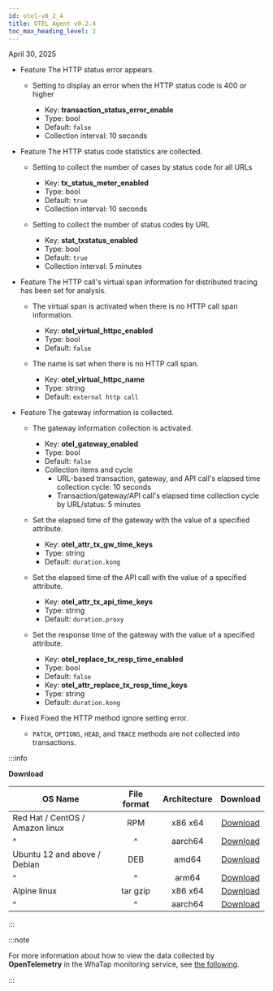 ```yaml
---
id: otel-v0_2_4
title: OTEL Agent v0.2.4
toc_max_heading_level: 2
---
```


April 30, 2025

- <Status priority='1'>Feature</Status> The HTTP status error appears.

  - Setting to display an error when the HTTP status code is 400 or higher

    - Key: **transaction_status_error_enable** 
    - Type: <span class='type'>bool</span> 
    - Default: `false`
    - Collection interval: 10 seconds

- <Status priority='1'>Feature</Status> The HTTP status code statistics are collected.

  - Setting to collect the number of cases by status code for all URLs

    - Key: **tx_status_meter_enabled** 
    - Type: <span class='type'>bool</span> 
    - Default: `true`
    - Collection interval: 10 seconds

  - Setting to collect the number of status codes by URL 

    - Key: **stat_txstatus_enabled** 
    - Type: <span class='type'>bool</span> 
    - Default: `true`
    - Collection interval: 5 minutes

- <Status priority='1'>Feature</Status> The HTTP call's virtual span information for distributed tracing has been set for analysis.

  - The virtual span is activated when there is no HTTP call span information.

    - Key: **otel_virtual_httpc_enabled** 
    - Type: <span class='type'>bool</span> 
    - Default: `false`

  - The name is set when there is no HTTP call span. 

    - Key: **otel_virtual_httpc_name** 
    - Type: <span class='type'>string</span> 
    - Default: `external http call`

- <Status priority='1'>Feature</Status> The gateway information is collected.

  - The gateway information collection is activated.

    - Key: **otel_gateway_enabled** 
    - Type: <span class='type'>bool</span> 
    - Default: `false`
    - Collection items and cycle  
      - URL-based transaction, gateway, and API call's elapsed time collection cycle: 10 seconds  
      - Transaction/gateway/API call's elapsed time collection cycle by URL/status: 5 minutes

  - Set the elapsed time of the gateway with the value of a specified attribute.

    - Key: **otel_attr_tx_gw_time_keys** 
    - Type: <span class='type'>string</span> 
    - Default: `duration.kong`

  - Set the elapsed time of the API call with the value of a specified attribute. 

    - Key: **otel_attr_tx_api_time_keys** 
    - Type: <span class='type'>string</span> 
    - Default: `duration.proxy`

  - Set the response time of the gateway with the value of a specified attribute.  

    - Key: **otel_replace_tx_resp_time_enabled** 
    - Type: <span class='type'>bool</span> 
    - Default: `false`  
    - Key: **otel_attr_replace_tx_resp_time_keys** 
    - Type: <span class='type'>string</span> 
    - Default: `duration.kong`

- <Status priority='0'>Fixed</Status> Fixed the HTTP method ignore setting error.

  - `PATCH`, `OPTIONS`, `HEAD`, and `TRACE` methods are not collected into transactions.

:::info

**Download**

| OS Name                         | File format | Architecture |                                     Download                                     |
| ------------------------------- | :---------: | :----------: | :------------------------------------------------------------------------------: |
| Red Hat / CentOS / Amazon linux |     RPM     |    x86 x64   |    [Download](http://repo.whatap.io/centos/6/x86_64/whatap-otel-0.2-4.x86_64)    |
| \^                              |      \^     |    aarch64   | [Download](http://repo.whatap.io/centos/7/aarch64/whatap-otel-0.2-4.aarch64.rpm) |
| Ubuntu 12 and above / Debian    |     DEB     |     amd64    |   [Download](http://repo.whatap.io/debian/unstable/whatap-otel_0.2.4_amd64.deb)  |
| \^                              |      \^     |     arm64    |   [Download](http://repo.whatap.io/debian/unstable/whatap-otel_0.2.4_arm64.deb)  |
| Alpine linux                    |   tar gzip  |    x86 x64   |     [Download](http://repo.whatap.io/alpine/x86_64/whatap-otel-0.2.4.tar.gz)     |
| \^                              |      \^     |    aarch64   |     [Download](http://repo.whatap.io/alpine/aarch64/whatap-otel-0.2.4.tar.gz)    |

:::

:::note

For more information about how to view the data collected by **OpenTelemetry** in the WhaTap monitoring service, see [the following](../../opentelemetry/introduction).

:::
